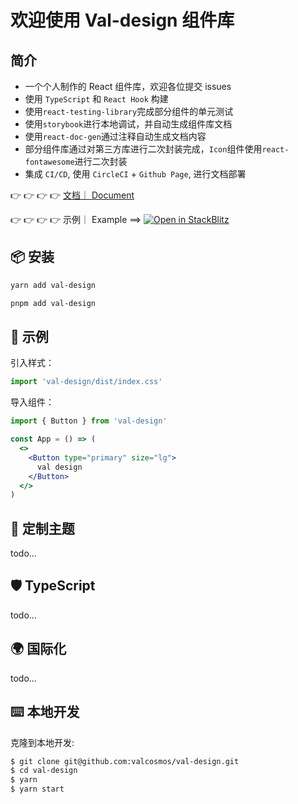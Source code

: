 <Meta title="val-design/Introduction" />

# 欢迎使用 Val-design 组件库

## 简介

- 一个个人制作的 React 组件库，欢迎各位提交 issues
- 使用 `TypeScript` 和 `React Hook` 构建
- 使用`react-testing-library`完成部分组件的单元测试
- 使用`storybook`进行本地调试，并自动生成组件库文档
- 使用`react-doc-gen`通过注释自动生成文档内容
- 部分组件库通过对第三方库进行二次封装完成，`Icon`组件使用`react-fontawesome`进行二次封装
- 集成 `CI/CD`, 使用 `CircleCI` + `Github Page`, 进行文档部署

👉 👉 👉 👉 [文档｜ Document](https://valcosmos.github.io/val-design/?path=/docs/val-design-introduction--page)

👉 👉 👉 👉 示例｜ Example ==> [![Open in StackBlitz](https://developer.stackblitz.com/img/open_in_stackblitz.svg)](https://stackblitz.com/edit/vitejs-vite-jvn7fm)

## 📦 安装

```bash
yarn add val-design
```

```bash
pnpm add val-design
```

## 🔨 示例

引入样式：

```jsx
import 'val-design/dist/index.css'
```

导入组件：

```jsx
import { Button } from 'val-design'

const App = () => (
  <>
    <Button type="primary" size="lg">
      val design
    </Button>
  </>
)
```

## 🌈 定制主题

todo...

## 🛡 TypeScript

todo...

## 🌍 国际化

todo...

## ⌨️ 本地开发

克隆到本地开发:

```bash
$ git clone git@github.com:valcosmos/val-design.git
$ cd val-design
$ yarn
$ yarn start
```
